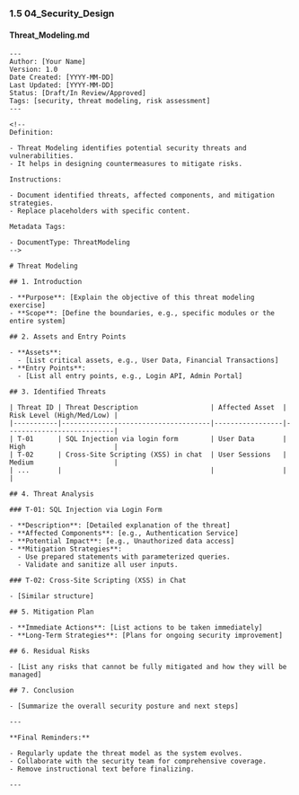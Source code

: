 ### **1.5 04_Security_Design**

#### **Threat_Modeling.md**

```mdx
---
Author: [Your Name]
Version: 1.0
Date Created: [YYYY-MM-DD]
Last Updated: [YYYY-MM-DD]
Status: [Draft/In Review/Approved]
Tags: [security, threat modeling, risk assessment]
---

<!--
Definition:

- Threat Modeling identifies potential security threats and vulnerabilities.
- It helps in designing countermeasures to mitigate risks.

Instructions:

- Document identified threats, affected components, and mitigation strategies.
- Replace placeholders with specific content.

Metadata Tags:

- DocumentType: ThreatModeling
-->

# Threat Modeling

## 1. Introduction

- **Purpose**: [Explain the objective of this threat modeling exercise]
- **Scope**: [Define the boundaries, e.g., specific modules or the entire system]

## 2. Assets and Entry Points

- **Assets**:
  - [List critical assets, e.g., User Data, Financial Transactions]
- **Entry Points**:
  - [List all entry points, e.g., Login API, Admin Portal]

## 3. Identified Threats

| Threat ID | Threat Description                  | Affected Asset  | Risk Level (High/Med/Low) |
|-----------|-------------------------------------|-----------------|---------------------------|
| T-01      | SQL Injection via login form        | User Data       | High                      |
| T-02      | Cross-Site Scripting (XSS) in chat  | User Sessions   | Medium                    |
| ...       |                                     |                 |                           |

## 4. Threat Analysis

### T-01: SQL Injection via Login Form

- **Description**: [Detailed explanation of the threat]
- **Affected Components**: [e.g., Authentication Service]
- **Potential Impact**: [e.g., Unauthorized data access]
- **Mitigation Strategies**:
  - Use prepared statements with parameterized queries.
  - Validate and sanitize all user inputs.

### T-02: Cross-Site Scripting (XSS) in Chat

- [Similar structure]

## 5. Mitigation Plan

- **Immediate Actions**: [List actions to be taken immediately]
- **Long-Term Strategies**: [Plans for ongoing security improvement]

## 6. Residual Risks

- [List any risks that cannot be fully mitigated and how they will be managed]

## 7. Conclusion

- [Summarize the overall security posture and next steps]

---

**Final Reminders:**

- Regularly update the threat model as the system evolves.
- Collaborate with the security team for comprehensive coverage.
- Remove instructional text before finalizing.

---
